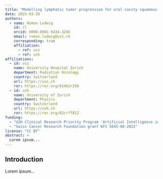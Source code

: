 ```yaml
---
title: "Modelling lymphatic tumor progression for oral cavity squamous cell carcinomas."
date: 2025-03-20
authors:
  - name: Roman Ludwig
    id: rl
    orcid: 0000-0001-9434-328X
    email: roman.ludwig@usz.ch
    corresponding: true
    affiliation:
      - ref: usz
      - ref: uzh
affiliations:
  - id: usz
    name: University Hospital Zurich
    department: Radiation Oncology
    country: Switzerland
    url: https://usz.ch
    ror: https://ror.org/01462r250
  - id: uzh
    name: University of Zurich
    department: Physics
    country: Switzerland
    url: https://uzh.ch
    ror: https://ror.org/02crff812
funding:
  - "UZH Clinical Research Priority Program 'Artificial Intelligence in Oncological Imaging'"
  - "Swiss Cancer Research Foundation grant KFS 5645-08-2022"
license: "CC BY"
abstract: >
  Lorem ipsum...
---
```


## Introduction

Lorem ipsum...
